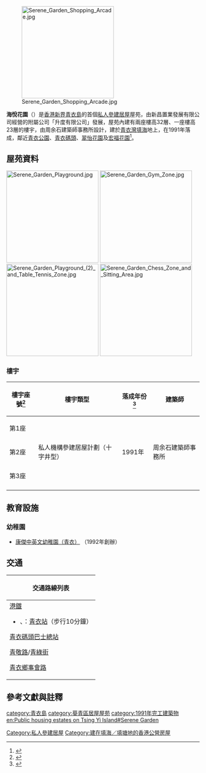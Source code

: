 {{不是|海悅豪園}}

{{HKPublicHousing |
| authority =
| photo = Serene Garden (deep blue sky).jpg
| phototitle = 
| district = 葵青區
| type = 私人機構參建居屋計劃
| year = 1991年
| blocknumber = 3
| rentalflats = 840
| flatsize = 516 - 699
| household = 
| auth = 
| website =
}}
[[File:Serene_Garden_Shopping_Arcade.jpg|240px]]

'''海悅花園'''（{{lang-en|Serene Garden}}）是[[香港|香港]][[新界|新界]][[青衣島|青衣島]]的首個[[私人參建居屋|私人參建居屋]]屋苑，由新昌置業發展有限公司經營的附屬公司「升度有限公司」發展，屋苑內建有兩座樓高32層、一座樓高23層的樓宇，由周余石建築師事務所設計，建於[[青衣灣|青衣灣]][[填海|填海]]地上，在1991年落成，鄰近[[青衣公園|青衣公園]]、[[青衣碼頭|青衣碼頭]]、[[翠怡花園|翠怡花園]]及[[宏福花園|宏福花園]]<ref>{{Cite web |url=http://hk.realestate.yahoo.com/estate.html?c=3826 |title=青衣碼頭 |accessdate=2009-09-21 |archive-date=2008-02-28 |archive-url=https://web.archive.org/web/20080228043920/http://hk.realestate.yahoo.com/estate.html?c=3826 |dead-url=no }}</ref>。

== 屋苑資料 ==
[[File:Serene_Garden_Playground.jpg|240px]]
[[File:Serene_Garden_Gym_Zone.jpg|240px]]
[[File:Serene_Garden_Playground_(2)_and_Table_Tennis_Zone.jpg|240px]]
[[File:Serene_Garden_Chess_Zone_and_Sitting_Area.jpg|240px]]

=== 樓宇 ===
{| class="wikitable" style="text-align: center;"
|-
! 樓宇座號<ref>{{Cite web |url=http://www.housingauthority.gov.hk/b5/interactivemap/court/0,,3-0-6_5737,00.html |title=海悅花園 |access-date=2009-09-21 |archive-date=2008-09-26 |archive-url=https://web.archive.org/web/20080926025709/http://www.housingauthority.gov.hk/b5/interactivemap/court/0%2C%2C3-0-6_5737%2C00.html |dead-url=no }}</ref> !! 樓宇類型 !! 落成年份<ref>{{Cite web |url=https://www.rvd.gov.hk/doc/tc/nt_201504.pdf |title=樓宇名稱 第二冊：新界 |accessdate=2017-01-30 |archive-date=2015-08-24 |archive-url=https://web.archive.org/web/20150824020009/http://www.rvd.gov.hk/doc/tc/nt_201504.pdf |date=2015-04|publisher=差餉物業估價署 |dead-url=no }}</ref>
!建築師
|-
| 第1座 
| rowspan="3" | 私人機構參建居屋計劃（十字井型）
| rowspan="3" |1991年
| rowspan="3" |周余石建築師事務所
|-
| 第2座
|-
| 第3座 
|-
|}

== 教育設施 ==
=== 幼稚園 ===
*[http://www.good-health.edu.hk/?campus=TYC 康傑中英文幼稚園（青衣）] {{Wayback|url=http://www.good-health.edu.hk/?campus=TYC |date=20160630031705 }}（1992年創辦）

==交通==
{| class="mw-collapsible mw-collapsed wikitable" style="background:white; margin: 0 auto; width: auto;" 
! 交通路線列表
|-
|
;[[港鐵|港鐵]]
*{{港鐵路線標誌|TCL}}、{{港鐵路線標誌|AEL}}：[[青衣站|青衣站]]（步行10分鐘）

;[[青衣碼頭巴士總站|青衣碼頭巴士總站]]
{{九龍新界巴士簡單列表|41A|41M|43B|44|44M|49P|49X}}
{{新界專線小巴簡單列表|88|88A|88B|88E|401}}

;[[青敬路|青敬路]]/[[青綠街|青綠街]]
{{九龍新界巴士簡單列表|41A|41M|44|249M}}
{{大嶼山巴士簡單列表|E43}}
{{新界專線小巴簡單列表|88A|88D|88E|402S|409|409K|409S}}

;[[青衣鄉事會路|青衣鄉事會路]]
{{九龍新界巴士簡單列表|41|41A|42C|43B|43M|44|243M|249M|N41X|N241|X42C}}
{{過海隧道巴士簡單列表|948|948A|948B|948E|948P}}
{{大嶼山巴士簡單列表|E32|E43}}
|}

== 參考文獻與註釋 ==
{{reflist}}

{{私人參建居屋屋苑}}
{{葵青區居屋屋苑}}
{{DEFAULTSORT:serene garden}}
[[category:青衣島|category:青衣島]]
[[Category:私人參建居屋|Category:私人參建居屋]]
[[Category:建在填海／填塘地的香港公營房屋|Category:建在填海／填塘地的香港公營房屋]]
[[category:葵青區居屋屋苑|category:葵青區居屋屋苑]]
[[category:1991年完工建築物|category:1991年完工建築物]]
[[en:Public_housing_estates_on_Tsing_Yi_Island#Serene_Garden|en:Public housing estates on Tsing Yi Island#Serene Garden]]